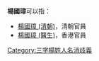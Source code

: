 '''楊國璋 '''可以指：
* [[楊國璋_(清朝)|楊國璋 (清朝)]]，清朝官員
* [[楊國璋_(醫生)|楊國璋 (醫生)]]，香港官員
{{disambig}}
[[Category:三字楊姓人名消歧義|Category:三字楊姓人名消歧義]]